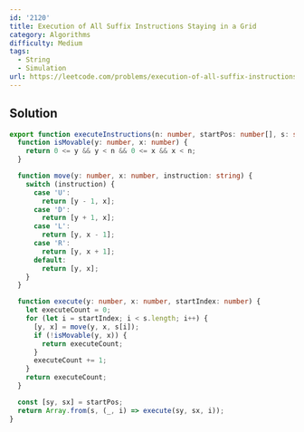```yaml
---
id: '2120'
title: Execution of All Suffix Instructions Staying in a Grid
category: Algorithms
difficulty: Medium
tags:
  - String
  - Simulation
url: https://leetcode.com/problems/execution-of-all-suffix-instructions-staying-in-a-grid
---
```


## Solution

```typescript showLineNumbers
export function executeInstructions(n: number, startPos: number[], s: string): number[] {
  function isMovable(y: number, x: number) {
    return 0 <= y && y < n && 0 <= x && x < n;
  }

  function move(y: number, x: number, instruction: string) {
    switch (instruction) {
      case 'U':
        return [y - 1, x];
      case 'D':
        return [y + 1, x];
      case 'L':
        return [y, x - 1];
      case 'R':
        return [y, x + 1];
      default:
        return [y, x];
    }
  }

  function execute(y: number, x: number, startIndex: number) {
    let executeCount = 0;
    for (let i = startIndex; i < s.length; i++) {
      [y, x] = move(y, x, s[i]);
      if (!isMovable(y, x)) {
        return executeCount;
      }
      executeCount += 1;
    }
    return executeCount;
  }

  const [sy, sx] = startPos;
  return Array.from(s, (_, i) => execute(sy, sx, i));
}
```
